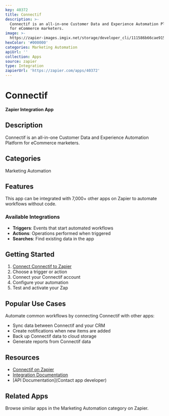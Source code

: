 ```yaml
---
key: 40372
title: Connectif
description: >-
  Connectif is an all-in-one Customer Data and Experience Automation Platform
  for eCommerce marketers.
image: >-
  https://zapier-images.imgix.net/storage/developer_cli/111586b66cae915a44e2fafc29596c77.png?auto=format%2Ccompress&ixlib=python-3.0.0&q=50
hexColor: '#000000'
categories: Marketing Automation
apiUrl: ''
collection: Apps
source: zapier
type: Integration
zapierUrl: 'https://zapier.com/apps/40372'
---
```

# Connectif

**Zapier Integration App**

## Description

Connectif is an all-in-one Customer Data and Experience Automation Platform for eCommerce marketers.

## Categories

Marketing Automation

## Features

This app can be integrated with 7,000+ other apps on Zapier to automate workflows without code.

### Available Integrations

- **Triggers**: Events that start automated workflows
- **Actions**: Operations performed when triggered
- **Searches**: Find existing data in the app

## Getting Started

1. [Connect Connectif to Zapier](https://zapier.com/apps/40372)
2. Choose a trigger or action
3. Connect your Connectif account
4. Configure your automation
5. Test and activate your Zap

## Popular Use Cases

Automate common workflows by connecting Connectif with other apps:

- Sync data between Connectif and your CRM
- Create notifications when new items are added
- Back up Connectif data to cloud storage
- Generate reports from Connectif data

## Resources

- [Connectif on Zapier](https://zapier.com/apps/40372)
- [Integration Documentation](https://zapier.com/apps/40372/integrations)
- [API Documentation](Contact app developer)

## Related Apps

Browse similar apps in the Marketing Automation category on Zapier.
